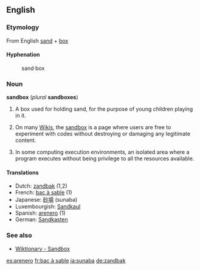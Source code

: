 <!-- This is not the sandbox for experiments! For the Wiktionary sandbox, please type in "Wiktionary:Sandbox". !--> 

==English==
===Etymology===
From English [[sand]] + [[box]]

====Hyphenation====
:sand&middot;box

===Noun===
'''sandbox''' (''plural'' '''sandboxes''')

#A box used for holding sand, for the purpose of young children playing in it. 
# {{wjargon}} On many [[Wiki]]s, the [[Wiktionary:Sandbox|sandbox]] is a page where users are free to experiment with codes without destroying or damaging any legitimate content.
#In some computing execution environments, an isolated area where a program executes without being privilege to all the resources available.

==== Translations ====
*Dutch: [[zandbak]] {{m}} (1,2)
*French: [[bac à sable]] {{m}} (1)
*Japanese: [[砂場]] (sunaba)
*Luxembourgish: [[Sandkaul]]
*Spanish: [[arenero]] (1)
*German: [[Sandkasten]] {{m}}

===See also===
*[[Wiktionary:Sandbox|Wiktionary - Sandbox]]


[[es:arenero]]
[[fr:bac à sable]]
[[ja:sunaba]]
[[de:zandbak]]